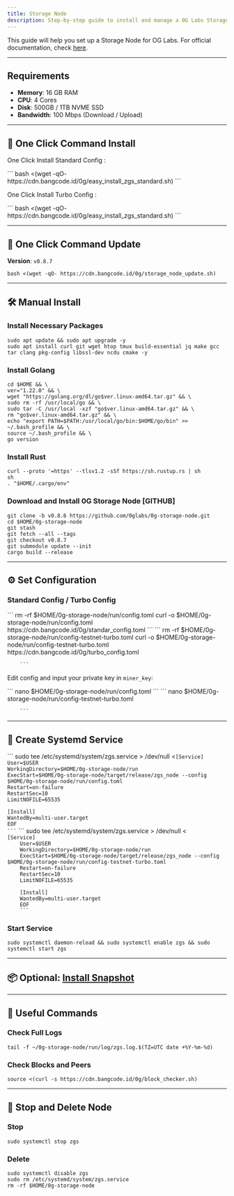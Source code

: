 ```yaml
---
title: Storage Node
description: Step-by-step guide to install and manage a 0G Labs Storage Node. | BANGCODE
---
```


This guide will help you set up a Storage Node for OG Labs. For official documentation, check [here](https://docs.0g.ai).

---

## Requirements

- **Memory**: 16 GB RAM  
- **CPU**: 4 Cores  
- **Disk**: 500GB / 1TB NVME SSD  
- **Bandwidth**: 100 Mbps (Download / Upload)  

---

## 🚀 One Click Command Install

<Tabs syncKey="BANGCODE">
  <TabItem label="Standard Config">
    <p>One Click Install Standard Config :</p>
        ```
        bash <(wget -qO- https://cdn.bangcode.id/0g/easy_install_zgs_standard.sh)
        ```
  </TabItem>
  <TabItem label="Turbo Config">
    <p>One Click Install Turbo Config :</p>
        ```
        bash <(wget -qO- https://cdn.bangcode.id/0g/easy_install_zgs_standard.sh)
        ```
  </TabItem>
</Tabs>

---

## 🔄 One Click Command Update

**Version**: `v0.8.7`

```
bash <(wget -qO- https://cdn.bangcode.id/0g/storage_node_update.sh)
```

---

## 🛠 Manual Install

### Install Necessary Packages

```
sudo apt update && sudo apt upgrade -y
sudo apt install curl git wget htop tmux build-essential jq make gcc tar clang pkg-config libssl-dev ncdu cmake -y
```

### Install Golang

```
cd $HOME && \
ver="1.22.0" && \
wget "https://golang.org/dl/go$ver.linux-amd64.tar.gz" && \
sudo rm -rf /usr/local/go && \
sudo tar -C /usr/local -xzf "go$ver.linux-amd64.tar.gz" && \
rm "go$ver.linux-amd64.tar.gz" && \
echo "export PATH=$PATH:/usr/local/go/bin:$HOME/go/bin" >> ~/.bash_profile && \
source ~/.bash_profile && \
go version
```

### Install Rust

```
curl --proto '=https' --tlsv1.2 -sSf https://sh.rustup.rs | sh
sh
. "$HOME/.cargo/env"
```

### Download and Install 0G Storage Node [GITHUB]

```
git clone -b v0.8.6 https://github.com/0glabs/0g-storage-node.git
cd $HOME/0g-storage-node
git stash
git fetch --all --tags
git checkout v0.8.7
git submodule update --init
cargo build --release
```

---

## ⚙️ Set Configuration

### Standard Config / Turbo Config

<Tabs syncKey="BANGCODE">
  <TabItem label="Standard Config">
        ```
        rm -rf $HOME/0g-storage-node/run/config.toml
        curl -o $HOME/0g-storage-node/run/config.toml https://cdn.bangcode.id/0g/standar_config.toml
        ```
  </TabItem>
  <TabItem label="Turbo Config">
        ```
        rm -rf $HOME/0g-storage-node/run/config-testnet-turbo.toml
        curl -o $HOME/0g-storage-node/run/config-testnet-turbo.toml https://cdn.bangcode.id/0g/turbo_config.toml

        ```
  </TabItem>
</Tabs>

Edit config and input your private key in `miner_key`:

<Tabs syncKey="BANGCODE">
  <TabItem label="Standard Config">
        ```
        nano $HOME/0g-storage-node/run/config.toml
        ```
  </TabItem>
  <TabItem label="Turbo Config">
        ```
        nano $HOME/0g-storage-node/run/config-testnet-turbo.toml

        ```
  </TabItem>
</Tabs>


---

## 🧱 Create Systemd Service

<Tabs syncKey="BANGCODE">
  <TabItem label="Standard Config">
    ```
    sudo tee /etc/systemd/system/zgs.service > /dev/null <<EOF
    [Unit]
    Description=ZGS Node
    After=network.target

    [Service]
    User=$USER
    WorkingDirectory=$HOME/0g-storage-node/run
    ExecStart=$HOME/0g-storage-node/target/release/zgs_node --config $HOME/0g-storage-node/run/config.toml
    Restart=on-failure
    RestartSec=10
    LimitNOFILE=65535

    [Install]
    WantedBy=multi-user.target
    EOF
    ```
  </TabItem>
  <TabItem label="Turbo Config">
        ```
        sudo tee /etc/systemd/system/zgs.service > /dev/null <<EOF
        [Unit]
        Description=ZGS Node
        After=network.target

        [Service]
        User=$USER
        WorkingDirectory=$HOME/0g-storage-node/run
        ExecStart=$HOME/0g-storage-node/target/release/zgs_node --config $HOME/0g-storage-node/run/config-testnet-turbo.toml
        Restart=on-failure
        RestartSec=10
        LimitNOFILE=65535

        [Install]
        WantedBy=multi-user.target
        EOF
        ```
  </TabItem>
</Tabs>

### Start Service

```
sudo systemctl daemon-reload && sudo systemctl enable zgs && sudo systemctl start zgs
```

---

## 📦 Optional: [Install Snapshot](/snapshot/)

---

## 🧪 Useful Commands

### Check Full Logs

```
tail -f ~/0g-storage-node/run/log/zgs.log.$(TZ=UTC date +%Y-%m-%d)
```

### Check Blocks and Peers

```
source <(curl -s https://cdn.bangcode.id/0g/block_checker.sh)
```

---

## 🧹 Stop and Delete Node

### Stop

```
sudo systemctl stop zgs
```

### Delete

```
sudo systemctl disable zgs
sudo rm /etc/systemd/system/zgs.service
rm -rf $HOME/0g-storage-node
```
